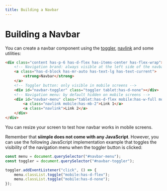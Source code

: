 ```yaml
---
title: Building a Navbar
---
```


# Building a Navbar

You can create a navbar component using the [toggler](/components/toggler), [navlink](/components/navlink) and some utilities:

<NavbarExample />

```html
<div class="content has-p-6 has-d-flex has-items-center has-flex-wrap">
    <!-- Navigation brand: always visible at the left side of the navbar -->
    <a class="has-d-block has-mr-auto has-text-lg has-text-current">
        <strong>Navbar</strong>
    </a>
    <!-- Toggler button: only visible in mobile screens -->
    <div id="navbar-toggler" class="toggler tablet:has-d-none"></div>
    <!-- Navigation menu: by default hidden on mobile screens -->
    <div id="navbar-menu" class="tablet:has-d-flex mobile:has-w-full mobile:has-flex-column mobile:has-mt-4 mobile:has-d-none">
        <a class="navlink mobile:has-mb-2">Link 1</a>
        <a class="navlink">Link 2</a>
    </div>
</div>
``` 

You can resize your screen to test how navbar works in mobile screens.

Remember that **siimple does not come with any JavaScript**. However, you can use the following JavaScript implementation example that toggles the visibility of the navigation menu when the toggler button is clicked:

```javascript
const menu = document.querySelector("#navbar-menu");
const toggler = document.querySelector("#navbar-toggler");

toggler.addEventListener("click", () => {
    menu.classList.toggle("mobile:has-d-flex");
    menu.classList.toggle("mobile:has-d-none");
});
```
